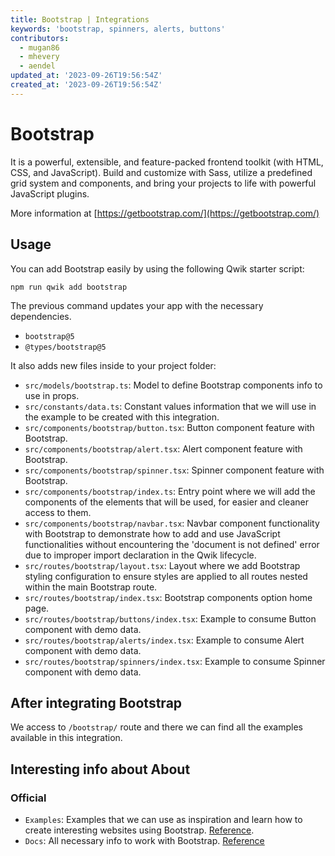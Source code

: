 ```yaml
---
title: Bootstrap | Integrations
keywords: 'bootstrap, spinners, alerts, buttons'
contributors:
  - mugan86
  - mhevery
  - aendel
updated_at: '2023-09-26T19:56:54Z'
created_at: '2023-09-26T19:56:54Z'
---
```


# Bootstrap

It is a powerful, extensible, and feature-packed frontend toolkit (with HTML, CSS, and JavaScript). Build and customize with Sass, utilize a predefined grid system and components, and bring your projects to life with powerful JavaScript plugins.

More information at [https://getbootstrap.com/](https://getbootstrap.com/)

## Usage

You can add Bootstrap easily by using the following Qwik starter script:

```shell
npm run qwik add bootstrap
```

The previous command updates your app with the necessary dependencies.

- `bootstrap@5`
- `@types/bootstrap@5`

It also adds new files inside to your project folder:

- `src/models/bootstrap.ts`: Model to define Bootstrap components info to use in props.
- `src/constants/data.ts`: Constant values information that we will use in the example to be created with this integration.
- `src/components/bootstrap/button.tsx`: Button component feature with Bootstrap.
- `src/components/bootstrap/alert.tsx`: Alert component feature with Bootstrap.
- `src/components/bootstrap/spinner.tsx`: Spinner component feature with Bootstrap.
- `src/components/bootstrap/index.ts`: Entry point where we will add the components of the elements that will be used, for easier and cleaner access to them.
- `src/components/bootstrap/navbar.tsx`: Navbar component functionality with Bootstrap to demonstrate how to add and use JavaScript functionalities without encountering the 'document is not defined' error due to improper import declaration in the Qwik lifecycle.
- `src/routes/bootstrap/layout.tsx`: Layout where we add Bootstrap styling configuration to ensure styles are applied to all routes nested within the main Bootstrap route.
- `src/routes/bootstrap/index.tsx`: Bootstrap components option home page.
- `src/routes/bootstrap/buttons/index.tsx`: Example to consume Button component with demo data.
- `src/routes/bootstrap/alerts/index.tsx`: Example to consume Alert component with demo data.
- `src/routes/bootstrap/spinners/index.tsx`: Example to consume Spinner component with demo data.

## After integrating Bootstrap

We access to `/bootstrap/` route and there we can find all the examples available in this integration.

## Interesting info about About

### Official

- `Examples`: Examples that we can use as inspiration and learn how to create interesting websites using Bootstrap. [Reference](https://getbootstrap.com/docs/5.3/examples/).
- `Docs`: All necessary info to work with Bootstrap. [Reference](https://getbootstrap.com/docs/5.3/getting-started/introduction/)
